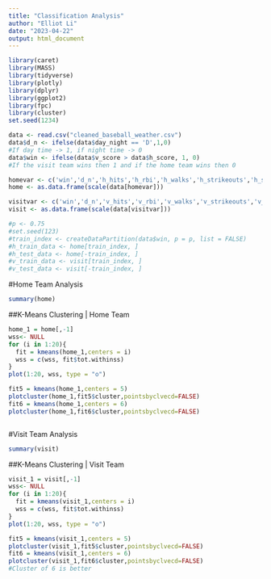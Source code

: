 ```yaml
---
title: "Classification Analysis"
author: "Elliot Li"
date: "2023-04-22"
output: html_document
---
```

```r
library(caret)
library(MASS)
library(tidyverse)
library(plotly)
library(dplyr)
library(ggplot2)
library(fpc)
library(cluster)
set.seed(1234)
```

```r
data <- read.csv("cleaned_baseball_weather.csv")
data$d_n <- ifelse(data$day_night == 'D',1,0)
#If day time -> 1, if night time -> 0
data$win <- ifelse(data$v_score > data$h_score, 1, 0)
#If the visit team wins then 1 and if the home team wins then 0

homevar <- c('win','d_n','h_hits','h_rbi','h_walks','h_strikeouts','h_stolen_bases','AWND','PRCP','TMAX','TMIN','WDF2','WDF5','WSF2','WSF5')
home <- as.data.frame(scale(data[homevar]))

visitvar <- c('win','d_n','v_hits','v_rbi','v_walks','v_strikeouts','v_stolen_bases','AWND','PRCP','TMAX','TMIN','WDF2','WDF5','WSF2','WSF5')
visit <- as.data.frame(scale(data[visitvar]))

#p <- 0.75
#set.seed(123)
#train_index <- createDataPartition(data$win, p = p, list = FALSE)
#h_train_data <- home[train_index, ]
#h_test_data <- home[-train_index, ]
#v_train_data <- visit[train_index, ]
#v_test_data <- visit[-train_index, ]
```

#Home Team Analysis
```r
summary(home)
```
##K-Means Clustering | Home Team
```r
home_1 = home[,-1]
wss<- NULL
for (i in 1:20){
  fit = kmeans(home_1,centers = i)
  wss = c(wss, fit$tot.withinss)
}
plot(1:20, wss, type = "o")
```
```r
fit5 = kmeans(home_1,centers = 5)
plotcluster(home_1,fit5$cluster,pointsbyclvecd=FALSE)
fit6 = kmeans(home_1,centers = 6)
plotcluster(home_1,fit6$cluster,pointsbyclvecd=FALSE)
```
```r
```

#Visit Team Analysis
```r
summary(visit)
```
##K-Means Clustering | Visit Team
```r
visit_1 = visit[,-1]
wss<- NULL
for (i in 1:20){
  fit = kmeans(visit_1,centers = i)
  wss = c(wss, fit$tot.withinss)
}
plot(1:20, wss, type = "o")
```
```r
fit5 = kmeans(visit_1,centers = 5)
plotcluster(visit_1,fit5$cluster,pointsbyclvecd=FALSE)
fit6 = kmeans(visit_1,centers = 6)
plotcluster(visit_1,fit6$cluster,pointsbyclvecd=FALSE)
#Cluster of 6 is better
```














